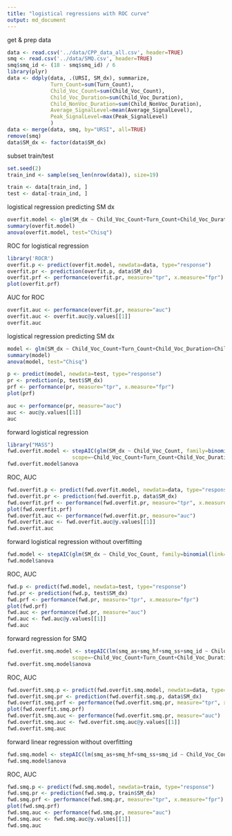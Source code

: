 ```yaml
---
title: "logistical regressions with ROC curve"
output: md_document
---
```


get & prep data
```r
data <- read.csv('../data/CPP_data_all.csv', header=TRUE)
smq <- read.csv('../data/SMQ.csv', header=TRUE)
smq$smq_id <- (18 - smq$smq_id) / 6
library(plyr)
data <- ddply(data, .(URSI, SM_dx), summarize,
              Turn_Count=sum(Turn_Count),
              Child_Voc_Count=sum(Child_Voc_Count),
              Child_Voc_Duration=sum(Child_Voc_Duration),
              Child_NonVoc_Duration=sum(Child_NonVoc_Duration),
              Average_SignalLevel=mean(Average_SignalLevel),
              Peak_SignalLevel=max(Peak_SignalLevel)
              )
data <- merge(data, smq, by="URSI", all=TRUE)
remove(smq)
data$SM_dx <- factor(data$SM_dx)
```

subset train/test
```r
set.seed(2)
train_ind <- sample(seq_len(nrow(data)), size=19)

train <- data[train_ind, ]
test <- data[-train_ind, ]
```

logistical regression predicting SM dx
```r
overfit.model <- glm(SM_dx ~ Child_Voc_Count+Turn_Count+Child_Voc_Duration+Child_NonVoc_Duration+Average_SignalLevel+Peak_SignalLevel, family=binomial(link='logit'), data=data, na.action=na.pass)
summary(overfit.model)
anova(overfit.model, test="Chisq")
```

ROC for logistical regression
```r
library('ROCR')
overfit.p <- predict(overfit.model, newdata=data, type="response")
overfit.pr <- prediction(overfit.p, data$SM_dx)
overfit.prf <- performance(overfit.pr, measure="tpr", x.measure="fpr")
plot(overfit.prf)
```

AUC for ROC
```r
overfit.auc <- performance(overfit.pr, measure="auc")
overfit.auc <- overfit.auc@y.values[[1]]
overfit.auc
```

logistical regression predicting SM dx
```r
model <- glm(SM_dx ~ Child_Voc_Count+Turn_Count+Child_Voc_Duration+Child_NonVoc_Duration+Average_SignalLevel+Peak_SignalLevel, family=binomial(link='logit'), data=train, na.action=na.pass)
summary(model)
anova(model, test="Chisq")
```

```r
p <- predict(model, newdata=test, type="response")
pr <- prediction(p, test$SM_dx)
prf <- performance(pr, measure="tpr", x.measure="fpr")
plot(prf)
```

```r
auc <- performance(pr, measure="auc")
auc <- auc@y.values[[1]]
auc
```

forward logistical regression
```r
library("MASS")
fwd.overfit.model <- stepAIC(glm(SM_dx ~ Child_Voc_Count, family=binomial(link='logit'), data=data, na.action=na.pass), direction='forward',
                     scope=~Child_Voc_Count+Turn_Count+Child_Voc_Duration+Child_NonVoc_Duration+Average_SignalLevel+Peak_SignalLevel)
fwd.overfit.model$anova
```

ROC, AUC
```r
fwd.overfit.p <- predict(fwd.overfit.model, newdata=data, type="response")
fwd.overfit.pr <- prediction(fwd.overfit.p, data$SM_dx)
fwd.overfit.prf <- performance(fwd.overfit.pr, measure="tpr", x.measure="fpr")
plot(fwd.overfit.prf)
fwd.overfit.auc <- performance(fwd.overfit.pr, measure="auc")
fwd.overfit.auc <- fwd.overfit.auc@y.values[[1]]
fwd.overfit.auc
```

forward logistical regression without overfitting
```r
fwd.model <- stepAIC(glm(SM_dx ~ Child_Voc_Count, family=binomial(link='logit'), data=train, na.action=na.pass), direction='forward', scope=~Child_Voc_Count+Turn_Count+Child_Voc_Duration+Child_NonVoc_Duration+Average_SignalLevel+Peak_SignalLevel)
fwd.model$anova
```

ROC, AUC
```r
fwd.p <- predict(fwd.model, newdata=test, type="response")
fwd.pr <- prediction(fwd.p, test$SM_dx)
fwd.prf <- performance(fwd.pr, measure="tpr", x.measure="fpr")
plot(fwd.prf)
fwd.auc <- performance(fwd.pr, measure="auc")
fwd.auc <- fwd.auc@y.values[[1]]
fwd.auc
```

forward regression for SMQ
```r
fwd.overfit.smq.model <- stepAIC(lm(smq_as+smq_hf+smq_ss+smq_id ~ Child_Voc_Count, family=binomial(link='logit'), data=data, na.action=na.omit), direction='forward',
                     scope=~Child_Voc_Count+Turn_Count+Child_Voc_Duration+Child_NonVoc_Duration+Average_SignalLevel+Peak_SignalLevel)
fwd.overfit.smq.model$anova
```

ROC, AUC
```r
fwd.overfit.smq.p <- predict(fwd.overfit.smq.model, newdata=data, type="response")
fwd.overfit.smq.pr <- prediction(fwd.overfit.smq.p, data$SM_dx)
fwd.overfit.smq.prf <- performance(fwd.overfit.smq.pr, measure="tpr", x.measure="fpr")
plot(fwd.overfit.smq.prf)
fwd.overfit.smq.auc <- performance(fwd.overfit.smq.pr, measure="auc")
fwd.overfit.smq.auc <- fwd.overfit.smq.auc@y.values[[1]]
fwd.overfit.smq.auc
```

forward linear regression without overfitting
```r
fwd.smq.model <- stepAIC(lm(smq_as+smq_hf+smq_ss+smq_id ~ Child_Voc_Count, family=binomial(link='logit'), data=train, na.action=na.omit), direction='forward', scope=~Child_Voc_Count+Turn_Count+Child_Voc_Duration+Child_NonVoc_Duration+Average_SignalLevel+Peak_SignalLevel)
fwd.smq.model$anova
```

ROC, AUC
```r
fwd.smq.p <- predict(fwd.smq.model, newdata=train, type="response")
fwd.smq.pr <- prediction(fwd.smq.p, train$SM_dx)
fwd.smq.prf <- performance(fwd.smq.pr, measure="tpr", x.measure="fpr")
plot(fwd.smq.prf)
fwd.smq.auc <- performance(fwd.smq.pr, measure="auc")
fwd.smq.auc <- fwd.smq.auc@y.values[[1]]
fwd.smq.auc
```